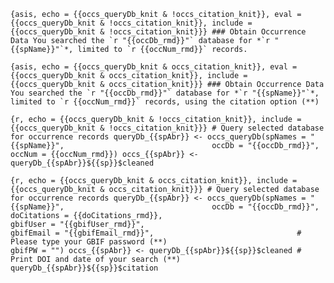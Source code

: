 ```{asis, echo = {{occs_queryDb_knit & !occs_citation_knit}}, eval = {{occs_queryDb_knit & !occs_citation_knit}}, include = {{occs_queryDb_knit & !occs_citation_knit}}}
### Obtain Occurrence Data
You searched the `r "{{occDb_rmd}}"` database for *`r "{{spName}}"`*, limited to `r {{occNum_rmd}}` records.
```

```{asis, echo = {{occs_queryDb_knit & occs_citation_knit}}, eval = {{occs_queryDb_knit & occs_citation_knit}}, include = {{occs_queryDb_knit & occs_citation_knit}}}
### Obtain Occurrence Data
You searched the `r "{{occDb_rmd}}"` database for *`r "{{spName}}"`*, limited to `r {{occNum_rmd}}` records, using the citation option (**)
```

```{r, echo = {{occs_queryDb_knit & !occs_citation_knit}}, include = {{occs_queryDb_knit & !occs_citation_knit}}}
# Query selected database for occurrence records
queryDb_{{spAbr}} <- occs_queryDb(spNames = "{{spName}}", 
                               occDb = "{{occDb_rmd}}", 
                               occNum = {{occNum_rmd}})
occs_{{spAbr}} <- queryDb_{{spAbr}}${{sp}}$cleaned
```

```{r, echo = {{occs_queryDb_knit & occs_citation_knit}}, include = {{occs_queryDb_knit & occs_citation_knit}}}
# Query selected database for occurrence records
queryDb_{{spAbr}} <- occs_queryDb(spNames = "{{spName}}", 
                               occDb = "{{occDb_rmd}}", 
                               doCitations = {{doCitations_rmd}},
                               gbifUser = "{{gbifUser_rmd}}", 
                               gbifEmail = "{{gbifEmail_rmd}}",
                               # Please type your GBIF password (**)
                               gbifPW = "")
occs_{{spAbr}} <- queryDb_{{spAbr}}${{sp}}$cleaned
# Print DOI and date of your search (**)
queryDb_{{spAbr}}${{sp}}$citation
```
